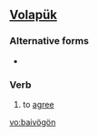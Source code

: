 ==[[Volapük]]==

===Alternative forms===
*{{l|vo|baivoygoyn}}

===Verb===
{{infl|vo|verb}}

#to [[agree]]

[[vo:baivögön]]